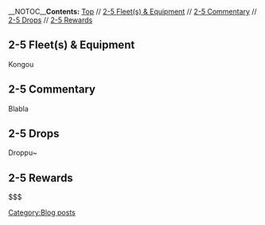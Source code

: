 __NOTOC__'''Contents:''' [[#top|Top]] // [[#2-5 Fleet(s) & Equipment|2-5 Fleet(s) & Equipment]] // [[#2-5 Commentary|2-5 Commentary]] // [[#2-5 Drops|2-5 Drops]] // [[#2-5 Rewards|2-5 Rewards]]

==2-5 Fleet(s) & Equipment==

Kongou


==2-5 Commentary==

Blabla


==2-5 Drops==

Droppu~


==2-5 Rewards==

$$$
[[Category:Blog posts]]
